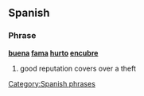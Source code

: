 ==Spanish==

===Phrase===
'''[[buena]] [[fama]] [[hurto]] [[encubre]]'''

# good reputation covers over a theft

[[Category:Spanish phrases]]